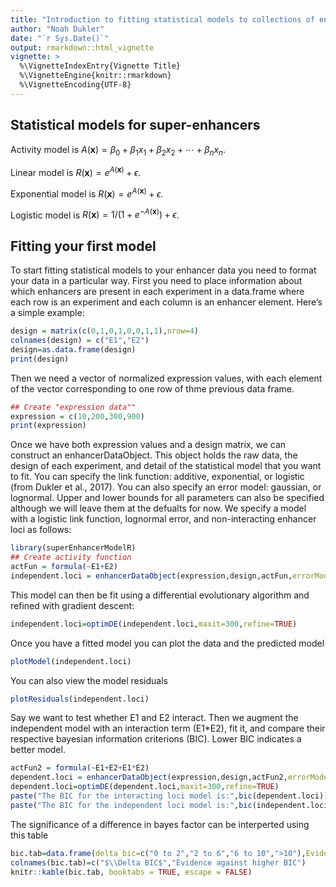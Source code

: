 ```yaml
---
title: "Introduction to fitting statistical models to collections of enhancers"
author: "Noah Dukler"
date: "`r Sys.Date()`"
output: rmarkdown::html_vignette
vignette: >
  %\VignetteIndexEntry{Vignette Title}
  %\VignetteEngine{knitr::rmarkdown}
  %\VignetteEncoding{UTF-8}
---
```


\newcommand{\vect}[1]{\boldsymbol{\mathbf{#1}}}

## Statistical models for super-enhancers

Activity model is $A(\vect{x}) = \beta_0 + \beta_1 x_1 + \beta_2 x_2 + \cdots + \beta_n
x_n$.

Linear model is $R(\vect{x}) = e^{A(\vect{x})} + \epsilon$.

Exponential model is $R(\vect x) = e^{A(\vect x)} + \epsilon$.

Logistic model is $R(\vect x)=1/\left(1+e^{-A(\vect{x})}\right)+\epsilon$.

## Fitting your first model

To start fitting statistical models to your enhancer data you need to format your data in a particular way. First you need to place information about which enhancers are present in each experiment in a data.frame where each row is an experiment and each column is an enhancer element. Here's a simple example:

```r
design = matrix(c(0,1,0,1,0,0,1,1),nrow=4)
colnames(design) = c("E1","E2")
design=as.data.frame(design)
print(design)
```

Then we need a vector of normalized expression values, with each element of the vector corresponding to one row of thme previous data frame.

```r
## Create "expression data""
expression = c(10,200,300,900)
print(expression)
```

Once we have both expression values and a design matrix, we can construct an enhancerDataObject. This object holds the raw data, the design of each experiment, and detail of the statistical model that you want to fit. You can specify the link function: additive, exponential, or logistic (from Dukler et al., 2017). You can also specify an error model: gaussian, or lognormal. Upper and lower bounds for all parameters can also be specified although we will leave them at the defualts for now. We specify a model with a logistic link function, lognormal error, and non-interacting enhancer loci as follows:

```r
library(superEnhancerModelR)
## Create activity function
actFun = formula(~E1+E2)
independent.loci = enhancerDataObject(expression,design,actFun,errorModel="lognormal",linkFunction="logistic")
```

This model can then be fit using a differential evolutionary algorithm and refined with gradient descent:
```r
independent.loci=optimDE(independent.loci,maxit=300,refine=TRUE)
```

Once you have a fitted model you can plot the data and the predicted model

```r
plotModel(independent.loci)
```

You can also view the model residuals
```r
plotResiduals(independent.loci)
```


Say we want to test whether E1 and E2 interact. Then we augment the independent model with an interaction term (E1*E2), fit it, and compare their respective bayesian information criterions (BIC). Lower BIC indicates a better model.

```r
actFun2 = formula(~E1+E2+E1*E2)
dependent.loci = enhancerDataObject(expression,design,actFun2,errorModel="lognormal",linkFunction="logistic")
dependent.loci=optimDE(dependent.loci,maxit=300,refine=TRUE)
paste("The BIC for the interacting loci model is:",bic(dependent.loci))
paste("The BIC for the independent loci model is:",bic(independent.loci))
```
The significance of a difference in bayes factor can be interperted using this table
```r
bic.tab=data.frame(delta_bic=c("0 to 2","2 to 6","6 to 10",">10"),Evidence=c("Not worth more than a bare mention","Positive","Strong","Very Strong"))
colnames(bic.tab)=c("$\\Delta BIC$","Evidence against higher BIC")
knitr::kable(bic.tab, booktabs = TRUE, escape = FALSE)
```
